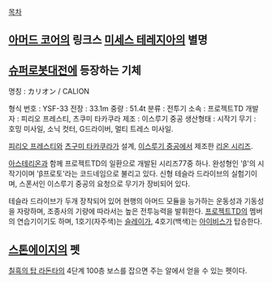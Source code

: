 [[목차]]
== [[아머드 코어]]의 링크스 [[미세스 테레지아]]의 별명 ==

== [[슈퍼로봇대전]]에 등장하는 기체 ==
명칭 : カリオン / CALION

형식 번호 : YSF-33
전장 : 33.1m
중량 : 51.4t
분류 : 전투기
소속 : 프로젝트TD
개발자 : 피리오 프레스티, 츠쿠미 타카쿠라
제조 : 이스루기 중공
생산형태 : 시작기
무기 : 호밍 미사일, 소닉 컷터, G드라이버, 멀티 트레스 미사일.

[[피리오 프레스티]]와 [[츠구미 타카쿠라]]가 설계, [[이스루기 중공]]에서 제조한 [[리온 시리즈]].

[[아스테리온]]과 함께 프로젝트TD의 일환으로 개발된 시리즈77중 하나. 완성형인 'β'의 시작기이며 'β프로토'라는 코드네임으로 불리고 있다. 신형 테슬라 드라이브의 실험기이며, 스폰서인 이스루기 중공의 요청으로 무기가 장비되어 있다. 

테슬라 드라이브가 두개 장착되어 있어 현행의 아머드 모듈을 능가하는 운동성과 기동성을 자랑하며, 조종사의 기량에 따라서는 높은 전투능력을 발휘한다. [[프로젝트TD]]의 멤버의 연습기이기도 하며, 1호기(자주색)는 [[슬레이]]가, 4호기(백색)는 [[아이비스]]가 탑승한다.

== [[스톤에이지]]의 펫 ==
[[칠흑의 탑 라돈타]]의 4단계 100층 보스를 잡으면 주는 알에서 얻을 수 있는 펫이다.
